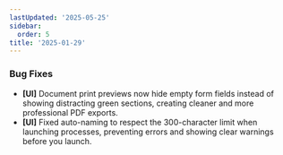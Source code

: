 ```yaml
---
lastUpdated: '2025-05-25'
sidebar:
  order: 5
title: '2025-01-29'
---
```


### Bug Fixes

- **[UI]** Document print previews now hide empty form fields instead of showing distracting green sections, creating cleaner and more professional PDF exports.
- **[UI]** Fixed auto-naming to respect the 300-character limit when launching processes, preventing errors and showing clear warnings before you launch.